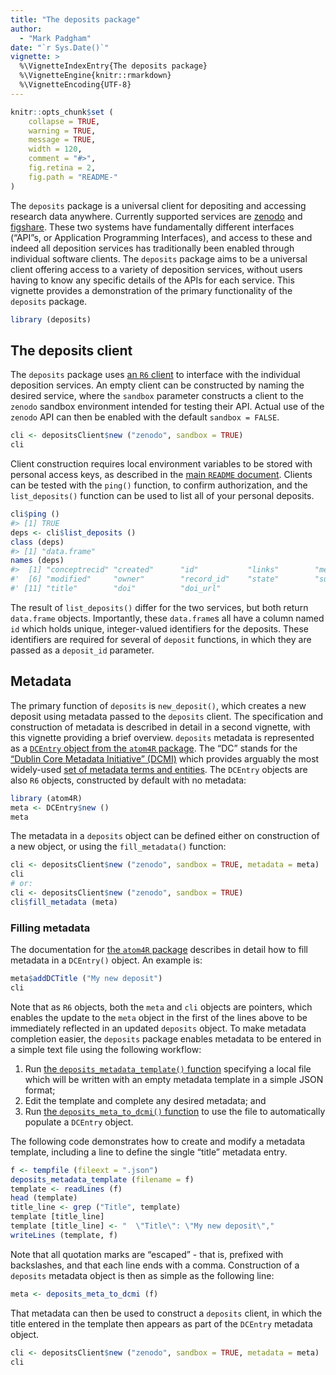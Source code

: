 ```yaml
---
title: "The deposits package"
author: 
  - "Mark Padgham"
date: "`r Sys.Date()`"
vignette: >
  %\VignetteIndexEntry{The deposits package}
  %\VignetteEngine{knitr::rmarkdown}
  %\VignetteEncoding{UTF-8}
---
```


```r
knitr::opts_chunk$set (
    collapse = TRUE,
    warning = TRUE,
    message = TRUE,
    width = 120,
    comment = "#>",
    fig.retina = 2,
    fig.path = "README-"
)
```

The `deposits` package is a universal client for depositing and accessing
research data anywhere. Currently supported services are
[zenodo](https://zenodo.org) and [figshare](https://figshare.com).
These two systems have fundamentally different interfaces ("API"s, or
Application Programming Interfaces), and access to these and
indeed all deposition services has traditionally been enabled through
individual software clients. The `deposits` package aims to be a
universal client offering access to a variety of deposition services, without
users having to know any specific details of the APIs for each service. This
vignette provides a demonstration of the primary functionality of the
`deposits` package.

```r
library (deposits)
```


## The deposits client

The `deposits` package uses [an `R6` client](https://github.com/r-lib/R6) to
interface with the individual deposition services. An empty client can be
constructed by naming the desired service, where the `sandbox` parameter
constructs a client to the `zenodo` sandbox environment intended for testing
their API. Actual use of the `zenodo` API can then be enabled with the default
`sandbox = FALSE`.

```r
cli <- depositsClient$new ("zenodo", sandbox = TRUE)
cli
```

Client construction requires local environment variables to be stored with
personal access keys, as described in the [main `README`
document](https://docs.ropensci.org/deposits/#api-keys). Clients can be tested
with the `ping()` function, to confirm authorization, and the `list_deposits()`
function can be used to list all of your personal deposits.

```r
cli$ping ()
#> [1] TRUE
deps <- cli$list_deposits ()
class (deps)
#> [1] "data.frame"
names (deps)
#>  [1] "conceptrecid" "created"      "id"           "links"        "metadata"
#'  [6] "modified"     "owner"        "record_id"    "state"        "submitted"
#' [11] "title"        "doi"          "doi_url"
```

The result of `list_deposits()` differ for the two services, but both return
`data.frame` objects. Importantly, these `data.frame`s all have a column named
`id` which holds unique, integer-valued identifiers for the deposits. These
identifiers are required for several of `deposit` functions, in which they are
passed as a `deposit_id` parameter.

## Metadata

The primary function of `deposits` is `new_deposit()`, which creates a new
deposit using metadata passed to the `deposits` client. The specification and
construction of metadata is described in detail in a second vignette, with this
vignette providing a brief overview. `deposits` metadata is represented as a
[`DCEntry` object from the `atom4R`
package](https://github.com/eblondel/atom4R/wiki#atom4R-create-dublincore).
The "DC" stands for the ["Dublin Core Metadata Initiative"
(DCMI)](https://www.dublincore.org/) which provides arguably the most
widely-used [set of metadata terms and
entities](https://www.dublincore.org/specifications/dublin-core/dcmi-terms/).
The `DCEntry` objects are also `R6` objects, constructed by default with no
metadata:

```r
library (atom4R)
meta <- DCEntry$new ()
meta
```

The metadata in a `deposits` object can be defined either on construction of a
new object, or using the `fill_metadata()` function:

```r
cli <- depositsClient$new ("zenodo", sandbox = TRUE, metadata = meta)
cli
# or:
cli <- depositsClient$new ("zenodo", sandbox = TRUE)
cli$fill_metadata (meta)
```

### Filling metadata

The documentation for [the `atom4R`
package](https://github.com/eblondel/atom4R/wiki#atom4R-create-dublincore)
describes in detail how to fill metadata in a `DCEntry()` object. An example
is:

```r
meta$addDCTitle ("My new deposit")
cli
```

Note that as `R6` objects, both the `meta` and `cli` objects are pointers,
which enables the update to the `meta` object in the first of the lines above
to be immediately reflected in an updated `deposits` object. To make metadata
completion easier, the `deposits` package enables metadata to be entered in a
simple text file using the following workflow:

1. Run [the `deposits_metadata_template()`
   function](https://docs.ropensci.org/deposits/reference/deposits_metadata_template.html)
   specifying a local file which will be written with an empty metadata
   template in a simple JSON format;
2. Edit the template and complete any desired metadata; and
3. Run [the `deposits_meta_to_dcmi()`
   function](https://docs.ropensci.org/deposits/reference/deposits_meta_to_dcmi.html)
   to use the file to automatically populate a `DCEntry` object.

The following code demonstrates how to create and modify a metadata template,
including a line to define the single "title" metadata entry.

```r
f <- tempfile (fileext = ".json")
deposits_metadata_template (filename = f)
template <- readLines (f)
head (template)
title_line <- grep ("Title", template)
template [title_line]
template [title_line] <- "  \"Title\": \"My new deposit\","
writeLines (template, f)
```

Note that all quotation marks are "escaped" - that is, prefixed with
backslashes, and that each line ends with a comma. Construction of a `deposits`
metadata object is then as simple as the following line:

```r
meta <- deposits_meta_to_dcmi (f)
```

That metadata can then be used to construct a `deposits` client, in which the
title entered in the template then appears as part of the `DCEntry` metadata
object.

```r
cli <- depositsClient$new ("zenodo", sandbox = TRUE, metadata = meta)
cli
```
